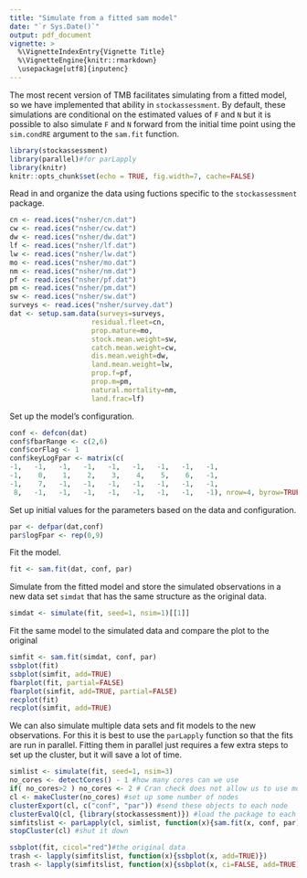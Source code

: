 ```yaml
---
title: "Simulate from a fitted sam model"
date: "`r Sys.Date()`"
output: pdf_document
vignette: >
  %\VignetteIndexEntry{Vignette Title}
  %\VignetteEngine{knitr::rmarkdown}
  \usepackage[utf8]{inputenc}
---
```

The most recent version of TMB facilitates simulating from a fitted model, so we have implemented that ability in `stockassessment`. By default, these simulations are conditional on the estimated values of `F` and `N` but it is possible to also simulate `F` and `N` forward from the initial time point using the `sim.condRE` argument to the `sam.fit` function.

```r
library(stockassessment)
library(parallel)#for parLapply
library(knitr)
knitr::opts_chunk$set(echo = TRUE, fig.width=7, cache=FALSE)
```
Read in and organize the data using fuctions specific to the `stockassessment` package.

```r
cn <- read.ices("nsher/cn.dat")
cw <- read.ices("nsher/cw.dat")
dw <- read.ices("nsher/dw.dat")
lf <- read.ices("nsher/lf.dat")
lw <- read.ices("nsher/lw.dat")
mo <- read.ices("nsher/mo.dat")
nm <- read.ices("nsher/nm.dat")
pf <- read.ices("nsher/pf.dat")
pm <- read.ices("nsher/pm.dat")
sw <- read.ices("nsher/sw.dat")
surveys <- read.ices("nsher/survey.dat")
dat <- setup.sam.data(surveys=surveys,
                    residual.fleet=cn, 
                    prop.mature=mo, 
                    stock.mean.weight=sw, 
                    catch.mean.weight=cw, 
                    dis.mean.weight=dw, 
                    land.mean.weight=lw,
                    prop.f=pf, 
                    prop.m=pm, 
                    natural.mortality=nm, 
                    land.frac=lf)

```
Set up the model's configuration.
```r
conf <- defcon(dat)
conf$fbarRange <- c(2,6)
conf$corFlag <- 1
conf$keyLogFpar <- matrix(c(
-1,   -1,   -1,   -1,   -1,   -1,   -1,   -1,   -1,
-1,    0,    1,    2,    3,    4,    5,    6,   -1,
-1,    7,   -1,   -1,   -1,   -1,   -1,   -1,   -1,
 8,   -1,   -1,   -1,   -1,   -1,   -1,   -1,   -1), nrow=4, byrow=TRUE)
```

Set up initial values for the parameters based on the data and configuration.
```r
par <- defpar(dat,conf)
par$logFpar <- rep(0,9)
```

Fit the model.
```r
fit <- sam.fit(dat, conf, par)
```

Simulate from the fitted model and store the simulated observations in a new data set `simdat` that has the same structure as the original data.
```r
simdat <- simulate(fit, seed=1, nsim=1)[[1]]
```

Fit the same model to the simulated data and compare the plot to the original
```r
simfit <- sam.fit(simdat, conf, par)
ssbplot(fit)
ssbplot(simfit, add=TRUE)
fbarplot(fit, partial=FALSE)
fbarplot(simfit, add=TRUE, partial=FALSE)
recplot(fit)
recplot(simfit, add=TRUE)
```

We can also simulate multiple data sets and fit models to the new observations. For this it is best to use the `parLapply` function so that the fits are run in parallel. Fitting them in parallel just requires a few extra steps to set up the cluster, but it will save a lot of time. 

```r
simlist <- simulate(fit, seed=1, nsim=3)
no_cores <- detectCores() - 1 #how many cores can we use
if( no_cores>2 ) no_cores <- 2 # Cran check does not allow us to use more than two 
cl <- makeCluster(no_cores) #set up some number of nodes
clusterExport(cl, c("conf", "par")) #send these objects to each node
clusterEvalQ(cl, {library(stockassessment)}) #load the package to each node
simfitslist <- parLapply(cl, simlist, function(x){sam.fit(x, conf, par)}) #do sam.fit to each element of the list
stopCluster(cl) #shut it down
```

```r
ssbplot(fit, cicol="red")#the original data
trash <- lapply(simfitslist, function(x){ssbplot(x, add=TRUE)})
trash <- lapply(simfitslist, function(x){ssbplot(x, ci=FALSE, add=TRUE)})
```


